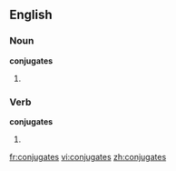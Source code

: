 ==English==

===Noun===
'''conjugates'''

# {{plural of|[[conjugate]]}}

===Verb===
'''conjugates'''

# {{third-person singular of|[[conjugate]]}}

[[fr:conjugates]]
[[vi:conjugates]]
[[zh:conjugates]]